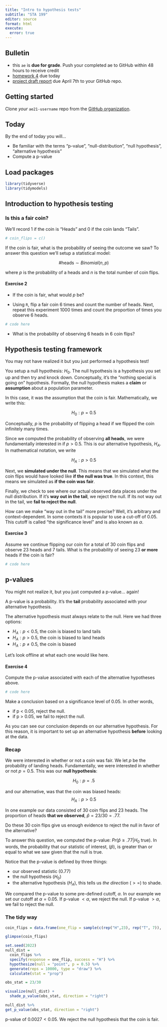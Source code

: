 ```yaml
---
title: "Intro to hypothesis tests"
subtitle: "STA 199"
editor: source
format: html
execute:
  error: true
---
```


## Bulletin

-   this `ae` is **due for grade**. Push your completed ae to GitHub within 48 hours to receive credit
- [homework 4](/hw/hw-4.html) due today
- [project draft report](https://sta199-sp23-1.github.io/project-description.html) due April 7th to your GitHub repo.

## Getting started

Clone *your* `ae21-username` repo from the [GitHub organization](https://github.com/sta199-sp23-1/).


## Today

By the end of today you will...

- Be familiar with the terms "p-value", "null-distribution", "null hypothesis", "alternative hypothesis"
- Compute a p-value

## Load packages

```r
library(tidyverse)
library(tidymodels)
```


## Introduction to hypothesis testing

### Is this a fair coin?

We'll record 1 if the coin is "Heads" and 0 if the coin lands "Tails".

```r
# coin_flips = c()
```

If the coin is fair, what is the probability of seeing the outcome we saw? To answer this question we'll setup a statistical model:

$$
\text{\# heads} \sim Binomial(n, p)
$$

where $p$ is the probability of a heads and $n$ is the total number of coin flips. 

#### Exercise 2

- If the coin is fair, what would $p$ be?

- Using `R`, flip a fair coin 6 times and count the number of heads. Next, repeat this experiment 1000 times and count the proportion of times you observe 6 heads.

```r
# code here
```

- What is the probability of observing 6 heads in 6 coin flips?


## Hypothesis testing framework

You may not have realized it but you just performed a hypothesis test!

You setup a null hypothesis: $H_0$. The null hypothesis is a hypothesis you set up and then try and knock down. Conceptually, it's the "nothing special is going on" hypothesis. Formally, the null hypothesis makes a **claim** or **assumption** about a population parameter. 

In this case, it was the assumption that the coin is fair. Mathematically, we write this:

$$
H_0: p = 0.5
$$

Conceptually, $p$ is the probability of flipping a head if we flipped the coin infinitely many times.

Since we computed the probability of observing **all heads**, we were fundamentally interested in if $p > 0.5$. This is our alternative hypothesis, $H_A$. In mathematical notation, we write

$$
H_A: p > 0.5
$$

Next, we **simulated under the null**. This means that we simulated what the coin flips would have looked like **if the null was true**. In this context, this means we simulated as **if the coin was fair**.

Finally, we check to see where our actual observed data places under the null distribution. If it's **way out in the tail**, we reject the null. If its not way out in the tail, we **fail to reject the null**.

How can we make "way out in the tail" more precise? Well, it's arbitrary and context-dependent. In some contexts it is popular to use a cut-off of $0.05$. This cutoff is called "the significance level" and is also known as $\alpha$.

#### Exercise 3
 
Assume we continue flipping our coin for a total of 30 coin flips and observe 23 heads and 7 tails. What is the probability of seeing 23 **or more** heads if the coin is fair?

```r
# code here
```


## p-values

You might not realize it, but you just computed a p-value... again!

A p-value is a probability. It's the **tail** probability associated with your alternative hypothesis.

The alternative hypothesis must always relate to the null. Here we had three options:

- $H_A: p < 0.5$, the coin is biased to land tails
- $H_A: p > 0.5$, the coin is biased to land heads
- $H_A: p \neq 0.5$, the coin is biased

Let's look offline at what each one would like here.

#### Exercise 4

Compute the p-value associated with each of the alternative hypotheses above.

```r
# code here
```

Make a conclusion based on a significance level of 0.05. In other words, 

- if p < 0.05, reject the null.
- if p > 0.05, we fail to reject the null.

As you can see our conclusion depends on our alternative hypothesis. For this reason, it is important to set up an alternative hypothesis **before** looking at the data.


### Recap 

We were interested in whether or not a coin was fair. We let $p$ be the probability of landing heads. Fundamentally, we were interested in whether or not $p = 0.5$. This was our **null hypothesis**:

$$
H_0: p = .5
$$

and our alternative, was that the coin was biased heads:
$$
H_A: p > 0.5
$$

In one example our data consisted of 30 coin flips and 23 heads. The proportion of heads **that we observed**, $\hat{p} = 23/30 = .77$.

Do these 30 coin flips give us enough evidence to reject the null in favor of the alternative?

To answer this question, we computed the p-value: $Pr(\hat{p} \geq .77 | H_0 \text{ true})$. In words, the probability that our statistic of interest, ($\hat{p}$), is greater than or equal to what we saw given that the null is true.

Notice that the p-value is defined by three things:

- our observed statistic (0.77)
- the null hypothesis ($H_0$) 
- the alternative hypothesis ($H_A$), this tells us *the direction* ($>=$) to shade.

We compared the p-value to some pre-defined cutoff, $\alpha$. In our example we set our cutoff at $\alpha = 0.05$. If p-value $< \alpha$, we reject the null. If p-value $> \alpha$, we fail to reject the null.

### The tidy way

```r
coin_flips = data.frame(one_flip = sample(c(rep("H",23), rep("T", 7)), size = 30))

glimpse(coin_flips)
```


```r
set.seed(2022)
null_dist = 
  coin_flips %>% 
  specify(response = one_flip, success = "H") %>%
  hypothesize(null = "point", p = 0.5) %>%
  generate(reps = 10000, type = "draw") %>%
  calculate(stat = "prop")

obs_stat = 23/30

visualize(null_dist) +
  shade_p_value(obs_stat, direction = "right")

null_dist %>%
get_p_value(obs_stat, direction = "right")
```

p-value of $0.0027 < 0.05$. We reject the null hypothesis that the coin is fair.